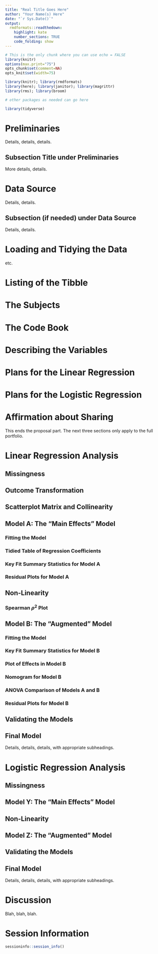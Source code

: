 ---
title: "Real Title Goes Here"
author: "Your Name(s) Here"
date: "`r Sys.Date()`"
output:
  rmdformats::readthedown:
    highlight: kate
    number_sections: TRUE
    code_folding: show
---

```{r setup, echo = FALSE, cache=FALSE}
# This is the only chunk where you can use echo = FALSE
library(knitr)
options(max.print="75")
opts_chunk$set(comment=NA) 
opts_knit$set(width=75)
```

```{r packages, message = FALSE}
library(knitr); library(rmdformats)
library(here); library(janitor); library(magrittr)
library(rms); library(broom)

# other packages as needed can go here

library(tidyverse)
```

# Preliminaries {-}

Details, details, details.

## Subsection Title under Preliminaries {-}

More details, details.

# Data Source

Details, details.

## Subsection (if needed) under Data Source

Details, details.

# Loading and Tidying the Data

etc.

# Listing of the Tibble

# The Subjects

# The Code Book

# Describing the Variables

# Plans for the Linear Regression

# Plans for the Logistic Regression

# Affirmation about Sharing

This ends the proposal part. The next three sections only apply to the full portfolio.

# Linear Regression Analysis 

## Missingness

## Outcome Transformation

## Scatterplot Matrix and Collinearity

## Model A: The "Main Effects" Model

### Fitting the Model

### Tidied Table of Regression Coefficients

### Key Fit Summary Statistics for Model A

### Residual Plots for Model A

## Non-Linearity

### Spearman $\rho^2$ Plot

## Model B: The "Augmented" Model

### Fitting the Model

### Key Fit Summary Statistics for Model B

### Plot of Effects in Model B

### Nomogram for Model B

### ANOVA Comparison of Models A and B

### Residual Plots for Model B

## Validating the Models

## Final Model

Details, details, details, with appropriate subheadings.

# Logistic Regression Analysis

## Missingness

## Model Y: The "Main Effects" Model

## Non-Linearity

## Model Z: The "Augmented" Model

## Validating the Models

## Final Model

Details, details, details, with appropriate subheadings.

# Discussion

Blah, blah, blah.

# Session Information

```{r}
sessioninfo::session_info()
```
